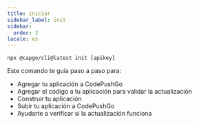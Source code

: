 ```yaml
---
title: iniciar
sidebar_label: init
sidebar:
  order: 2
locale: es
---
```


`npx @capgo/cli@latest init [apikey]`

Este comando te guía paso a paso para:

- Agregar tu aplicación a CodePushGo
- Agregar el código a tu aplicación para validar la actualización
- Construir tu aplicación
- Subir tu aplicación a CodePushGo
- Ayudarte a verificar si la actualización funciona